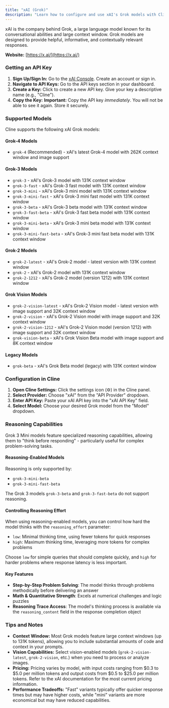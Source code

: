 ```yaml
---
title: "xAI (Grok)"
description: "Learn how to configure and use xAI's Grok models with Cline, including API key setup, supported models, and reasoning capabilities."
---
```


xAI is the company behind Grok, a large language model known for its conversational abilities and large context window. Grok models are designed to provide helpful, informative, and contextually relevant responses.

**Website:** [https://x.ai/](https://x.ai/)

### Getting an API Key

1.  **Sign Up/Sign In:** Go to the [xAI Console](https://console.x.ai/). Create an account or sign in.
2.  **Navigate to API Keys:** Go to the API keys section in your dashboard.
3.  **Create a Key:** Click to create a new API key. Give your key a descriptive name (e.g., "Cline").
4.  **Copy the Key:** **Important:** Copy the API key _immediately_. You will not be able to see it again. Store it securely.

### Supported Models

Cline supports the following xAI Grok models:

#### Grok-4 Models

-   `grok-4` (Recommended) - xAI's latest Grok-4 model with 262K context window and image support

#### Grok-3 Models

-   `grok-3` - xAI's Grok-3 model with 131K context window
-   `grok-3-fast` - xAI's Grok-3 fast model with 131K context window
-   `grok-3-mini` - xAI's Grok-3 mini model with 131K context window
-   `grok-3-mini-fast` - xAI's Grok-3 mini fast model with 131K context window
-   `grok-3-beta` - xAI's Grok-3 beta model with 131K context window
-   `grok-3-fast-beta` - xAI's Grok-3 fast beta model with 131K context window
-   `grok-3-mini-beta` - xAI's Grok-3 mini beta model with 131K context window
-   `grok-3-mini-fast-beta` - xAI's Grok-3 mini fast beta model with 131K context window

#### Grok-2 Models

-   `grok-2-latest` - xAI's Grok-2 model - latest version with 131K context window
-   `grok-2` - xAI's Grok-2 model with 131K context window
-   `grok-2-1212` - xAI's Grok-2 model (version 1212) with 131K context window

#### Grok Vision Models

-   `grok-2-vision-latest` - xAI's Grok-2 Vision model - latest version with image support and 32K context window
-   `grok-2-vision` - xAI's Grok-2 Vision model with image support and 32K context window
-   `grok-2-vision-1212` - xAI's Grok-2 Vision model (version 1212) with image support and 32K context window
-   `grok-vision-beta` - xAI's Grok Vision Beta model with image support and 8K context window

#### Legacy Models

-   `grok-beta` - xAI's Grok Beta model (legacy) with 131K context window

### Configuration in Cline

1.  **Open Cline Settings:** Click the settings icon (⚙️) in the Cline panel.
2.  **Select Provider:** Choose "xAI" from the "API Provider" dropdown.
3.  **Enter API Key:** Paste your xAI API key into the "xAI API Key" field.
4.  **Select Model:** Choose your desired Grok model from the "Model" dropdown.

### Reasoning Capabilities

Grok 3 Mini models feature specialized reasoning capabilities, allowing them to "think before responding" - particularly useful for complex problem-solving tasks.

#### Reasoning-Enabled Models

Reasoning is only supported by:

-   `grok-3-mini-beta`
-   `grok-3-mini-fast-beta`

The Grok 3 models `grok-3-beta` and `grok-3-fast-beta` do not support reasoning.

#### Controlling Reasoning Effort

When using reasoning-enabled models, you can control how hard the model thinks with the `reasoning_effort` parameter:

-   `low`: Minimal thinking time, using fewer tokens for quick responses
-   `high`: Maximum thinking time, leveraging more tokens for complex problems

Choose `low` for simple queries that should complete quickly, and `high` for harder problems where response latency is less important.

#### Key Features

-   **Step-by-Step Problem Solving**: The model thinks through problems methodically before delivering an answer
-   **Math & Quantitative Strength**: Excels at numerical challenges and logic puzzles
-   **Reasoning Trace Access**: The model's thinking process is available via the `reasoning_content` field in the response completion object

### Tips and Notes

-   **Context Window:** Most Grok models feature large context windows (up to 131K tokens), allowing you to include substantial amounts of code and context in your prompts.
-   **Vision Capabilities:** Select vision-enabled models (`grok-2-vision-latest`, `grok-2-vision`, etc.) when you need to process or analyze images.
-   **Pricing:** Pricing varies by model, with input costs ranging from $0.3 to $5.0 per million tokens and output costs from $0.5 to $25.0 per million tokens. Refer to the xAI documentation for the most current pricing information.
-   **Performance Tradeoffs:** "Fast" variants typically offer quicker response times but may have higher costs, while "mini" variants are more economical but may have reduced capabilities.
